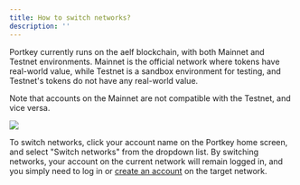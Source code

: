 ```yaml
---
title: How to switch networks?
description: ''
---
```


Portkey currently runs on the aelf blockchain, with both Mainnet and Testnet environments. Mainnet is the official network where tokens have real-world value, while Testnet is a sandbox environment for testing, and Testnet's tokens do not have any real-world value.

Note that accounts on the Mainnet are not compatible with the Testnet, and vice versa.

<img src="/img/Switch-networks.png" />

To switch networks, click your account name on the Portkey home screen, and select "Switch networks" from the dropdown list. By switching networks, your account on the current network will remain logged in, and you simply need to log in or [create an account](/docs/How-to-create-a-Portkey-account "") on the target network.
